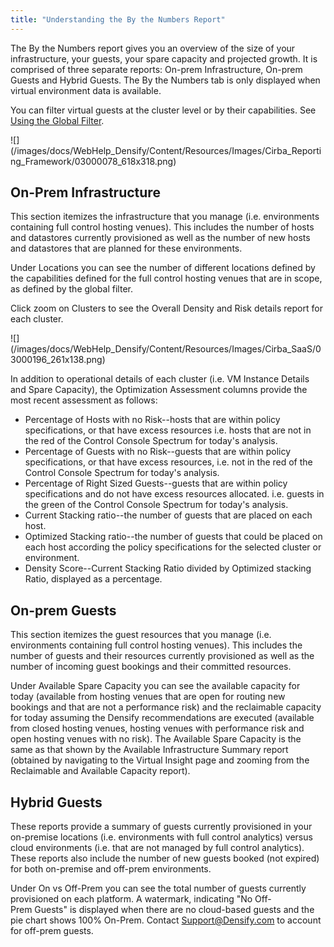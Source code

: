 ```yaml
---
title: "Understanding the By the Numbers Report"
---
```


The By the Numbers report gives you an overview of the size of your infrastructure, your guests, your spare capacity and projected growth. It is comprised of three separate reports: On-prem Infrastructure, On-prem Guests and Hybrid Guests. The By the Numbers tab is only displayed when virtual environment data is available.

You can filter virtual guests at the cluster level or by their capabilities. See [Using the Global Filter](../Densify_Com/Using_the_Global_Filter).

<Accordion title="Figure: By The Number Landing Page">
<Frame>![](/images/docs/WebHelp_Densify/Content/Resources/Images/Cirba_Reporting_Framework/03000078_618x318.png)</Frame>
</Accordion>


## On-Prem Infrastructure

This section itemizes the infrastructure that you manage (i.e. environments containing full control hosting venues). This includes the number of hosts and datastores currently provisioned as well as the number of new hosts and datastores that are planned for these environments.

Under Locations you can see the number of different locations defined by the capabilities defined for the full control hosting venues that are in scope, as defined by the global filter.

Click zoom <InlineImage src="/images/docs/WebHelp_Densify/Content/Resources/Images/Cirba_Reporting_Framework/03000040_20x19.png"/> on Clusters to see the Overall Density and Risk details report for each cluster.

<Accordion title="Figure: Zoom to Cluster Details">
<Frame>![](/images/docs/WebHelp_Densify/Content/Resources/Images/Cirba_SaaS/03000196_261x138.png)</Frame>
</Accordion>


In addition to operational details of each cluster (i.e. VM Instance Details and Spare Capacity), the Optimization Assessment columns provide the most recent assessment as follows:

* Percentage of Hosts with no Risk--hosts that are within policy specifications, or that have excess resources i.e. hosts that are not in the red of the Control Console Spectrum for today's analysis.
* Percentage of Guests with no Risk--guests that are within policy specifications, or that have excess resources, i.e. not in the red of the Control Console Spectrum for today's analysis.
* Percentage of Right Sized Guests--guests that are within policy specifications and do not have excess resources allocated. i.e. guests in the green of the Control Console Spectrum for today's analysis.
* Current Stacking ratio--the number of guests that are placed on each host.
* Optimized Stacking ratio--the number of guests that could be placed on each host according the policy specifications for the selected cluster or environment.
* Density Score--Current Stacking Ratio divided by Optimized stacking Ratio, displayed as a percentage.

## On-prem Guests

This section itemizes the guest resources that you manage (i.e. environments containing full control hosting venues). This includes the number of guests and their resources currently provisioned as well as the number of incoming guest bookings and their committed resources.

Under Available Spare Capacity you can see the available capacity for today (available from hosting venues that are open for routing new bookings and that are not a performance risk) and the reclaimable capacity for today assuming the Densify recommendations are executed (available from closed hosting venues, hosting venues with performance risk and open hosting venues with no risk). The Available Spare Capacity is the same as that shown by the Available Infrastructure Summary report (obtained by navigating to the Virtual Insight page and zooming <InlineImage src="/images/docs/WebHelp_Densify/Content/Resources/Images/Cirba_Reporting_Framework/03000040_20x19.png"/> from the Reclaimable and Available Capacity report).

## Hybrid Guests

These reports provide a summary of guests currently provisioned in your on-premise locations (i.e. environments with full control analytics) versus cloud environments (i.e. that are not managed by full control analytics). These reports also include the number of new guests booked (not expired) for both on-premise and off-prem environments.

Under On vs Off-Prem you can see the total number of guests currently provisioned on each platform. A watermark, indicating "No Off-Prem Guests" is displayed when there are no cloud-based guests and the pie chart shows 100% On-Prem. Contact [Support@Densify.com](mailto:Support@Densify.com) to account for off-prem guests.
